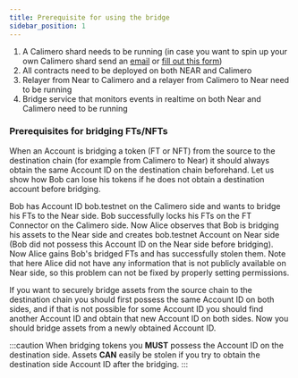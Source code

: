 ```yaml
---
title: Prerequisite for using the bridge
sidebar_position: 1
---
```



1. A Calimero shard needs to be running (in case you want to spin up your own Calimero shard send an [email](mailto:info@calimero.network) or [fill out this form](https://www.calimero.network/contact))
2. All contracts need to be deployed on both NEAR and Calimero
3. Relayer from Near to Calimero and a relayer from Calimero to Near need to be running
4. Bridge service that monitors events in realtime on both Near and Calimero need to be running

### Prerequisites for bridging FTs/NFTs

When an Account is bridging a token (FT or NFT) from the source to the destination chain (for example from Calimero to Near) it should always obtain
the same Account ID on the destination chain beforehand. Let us show how Bob can lose his tokens if he does not obtain a destination account before bridging.

Bob has Account ID bob.testnet on the Calimero side and wants to bridge his FTs to the Near side. Bob successfully locks his FTs on the
FT Connector on the Calimero side. Now Alice observes that Bob is bridging his assets to the Near side and creates bob.testnet Account on
Near side (Bob did not possess this Account ID on the Near side before bridging). Now Alice gains Bob's bridged FTs and has successfully stolen them. Note that here Alice did not have any information that is not publicly available on Near side, so this problem can not be fixed by properly setting permissions.

If you want to securely bridge assets from the source chain to the destination chain you should first possess the same Account ID on both sides, and
if that is not possible for some Account ID you should find another Account ID and obtain that new Account ID on both sides. Now you should
bridge assets from a newly obtained Account ID.

:::caution
When bridging tokens you **MUST** possess the Account ID on the destination side. Assets **CAN** easily be stolen if you try to obtain the destination side Account ID after the bridging.
:::
